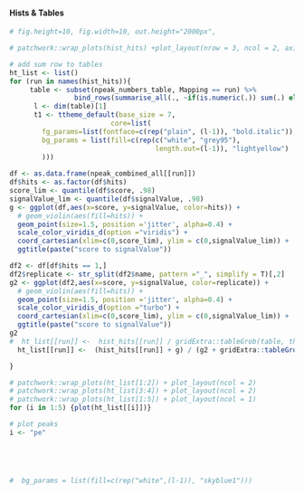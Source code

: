 #### Hists & Tables
```r
# fig.height=10, fig.width=10, out.height="2000px", 

# patchwork::wrap_plots(hist_hits) +plot_layout(nrow = 3, ncol = 2, axis_titles = "collect") # axes = "collect"

# add sum row to tables
ht_list <- list()
for (run in names(hist_hits)){
     table <- subset(npeak_numbers_table, Mapping == run) %>% 
                bind_rows(summarise_all(., ~if(is.numeric(.)) sum(.) else "Total"))
      l <- dim(table)[1]
      t1 <- ttheme_default(base_size = 7,
                         core=list(
        fg_params=list(fontface=c(rep("plain", (l-1)), "bold.italic")),
        bg_params = list(fill=c(rep(c("white", "grey95"),
                                    length.out=(l-1)), "lightyellow")
        )))
  
df <- as.data.frame(npeak_combined_all[[run]])
df$hits <- as.factor(df$hits)
score_lim <- quantile(df$score, .98)
signalValue_lim <- quantile(df$signalValue, .98)
g <- ggplot(df,aes(x=score, y=signalValue, color=hits)) +
  # geom_violin(aes(fill=hits)) +
  geom_point(size=1.5, position ='jitter', alpha=0.4) +
  scale_color_viridis_d(option ="viridis") +
  coord_cartesian(xlim=c(0,score_lim), ylim = c(0,signalValue_lim)) +
  ggtitle(paste("score to signalValue"))

df2 <- df[df$hits == 1,]
df2$replicate <- str_split(df2$name, pattern ="_", simplify = T)[,2]
g2 <- ggplot(df2,aes(x=score, y=signalValue, color=replicate)) +
  # geom_violin(aes(fill=hits)) +
  geom_point(size=1.5, position ='jitter', alpha=0.4) +
  scale_color_viridis_d(option ="turbo") +
  coord_cartesian(xlim=c(0,score_lim), ylim = c(0,signalValue_lim)) +
  ggtitle(paste("score to signalValue"))
g2
#  ht_list[[run]] <-  hist_hits[[run]] / gridExtra::tableGrob(table, theme = t1) +  plot_layout(heights = c(1,2))
  ht_list[[run]] <-  (hist_hits[[run]] + g) / (g2 + gridExtra::tableGrob(table, theme = t1))

}

# patchwork::wrap_plots(ht_list[1:2]) + plot_layout(ncol = 2)
# patchwork::wrap_plots(ht_list[3:4]) + plot_layout(ncol = 2)
# patchwork::wrap_plots(ht_list[1:5]) + plot_layout(ncol = 1)
for (i in 1:5) {plot(ht_list[[i]])}

# plot peaks
i <- "pe"





#  bg_params = list(fill=c(rep("white",(l-1)), "skyblue1"))) 

```
